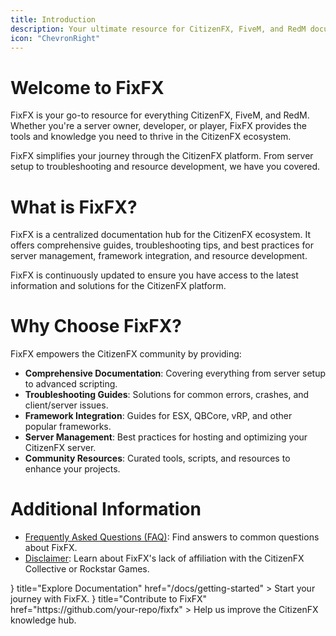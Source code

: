 ```yaml
---
title: Introduction
description: Your ultimate resource for CitizenFX, FiveM, and RedM documentation.
icon: "ChevronRight"
---
```



# Welcome to FixFX

FixFX is your go-to resource for everything CitizenFX, FiveM, and RedM. Whether you're a server owner, developer, or player, FixFX provides the tools and knowledge you need to thrive in the CitizenFX ecosystem.

<Callout type="info">
  FixFX simplifies your journey through the CitizenFX platform. From server setup to troubleshooting and resource development, we have you covered.
</Callout>

# What is FixFX?

FixFX is a centralized documentation hub for the CitizenFX ecosystem. It offers comprehensive guides, troubleshooting tips, and best practices for server management, framework integration, and resource development.

<Callout type="info">
  FixFX is continuously updated to ensure you have access to the latest information and solutions for the CitizenFX platform.
</Callout>

# Why Choose FixFX?

FixFX empowers the CitizenFX community by providing:

- **Comprehensive Documentation**: Covering everything from server setup to advanced scripting.
- **Troubleshooting Guides**: Solutions for common errors, crashes, and client/server issues.
- **Framework Integration**: Guides for ESX, QBCore, vRP, and other popular frameworks.
- **Server Management**: Best practices for hosting and optimizing your CitizenFX server.
- **Community Resources**: Curated tools, scripts, and resources to enhance your projects.

# Additional Information

- [Frequently Asked Questions (FAQ)](/docs/core/faq): Find answers to common questions about FixFX.
- [Disclaimer](/docs/core/disclaimer): Learn about FixFX's lack of affiliation with the CitizenFX Collective or Rockstar Games.

<Cards>
  <Card
    icon={<FixFXIcon />}
    title="Explore Documentation"
    href="/docs/getting-started"
  >
    Start your journey with FixFX.
  </Card>
  <Card
    icon={<GithubIcon />}
    title="Contribute to FixFX"
    href="https://github.com/your-repo/fixfx"
  >
    Help us improve the CitizenFX knowledge hub.
  </Card>
</Cards>
